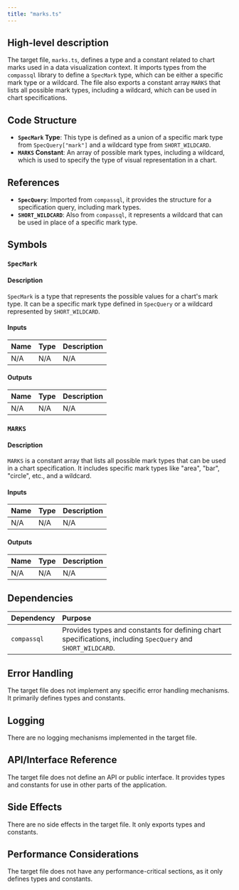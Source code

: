 ```yaml
---
title: "marks.ts"
---
```


## High-level description

The target file, `marks.ts`, defines a type and a constant related to chart marks used in a data visualization context. It imports types from the `compassql` library to define a `SpecMark` type, which can be either a specific mark type or a wildcard. The file also exports a constant array `MARKS` that lists all possible mark types, including a wildcard, which can be used in chart specifications.

## Code Structure

- **`SpecMark` Type**: This type is defined as a union of a specific mark type from `SpecQuery["mark"]` and a wildcard type from `SHORT_WILDCARD`.
- **`MARKS` Constant**: An array of possible mark types, including a wildcard, which is used to specify the type of visual representation in a chart.

## References

- **`SpecQuery`**: Imported from `compassql`, it provides the structure for a specification query, including mark types.
- **`SHORT_WILDCARD`**: Also from `compassql`, it represents a wildcard that can be used in place of a specific mark type.

## Symbols

### `SpecMark`
#### Description
`SpecMark` is a type that represents the possible values for a chart's mark type. It can be a specific mark type defined in `SpecQuery` or a wildcard represented by `SHORT_WILDCARD`.

#### Inputs
| Name | Type | Description |
|:-----|:-----|:------------|
| N/A  | N/A  | N/A         |

#### Outputs
| Name | Type | Description |
|:-----|:-----|:------------|
| N/A  | N/A  | N/A         |

### `MARKS`
#### Description
`MARKS` is a constant array that lists all possible mark types that can be used in a chart specification. It includes specific mark types like "area", "bar", "circle", etc., and a wildcard.

#### Inputs
| Name | Type | Description |
|:-----|:-----|:------------|
| N/A  | N/A  | N/A         |

#### Outputs
| Name | Type | Description |
|:-----|:-----|:------------|
| N/A  | N/A  | N/A         |

## Dependencies

| Dependency | Purpose |
|:-----------|:--------|
| `compassql` | Provides types and constants for defining chart specifications, including `SpecQuery` and `SHORT_WILDCARD`. |

## Error Handling

The target file does not implement any specific error handling mechanisms. It primarily defines types and constants.

## Logging

There are no logging mechanisms implemented in the target file.

## API/Interface Reference

The target file does not define an API or public interface. It provides types and constants for use in other parts of the application.

## Side Effects

There are no side effects in the target file. It only exports types and constants.

## Performance Considerations

The target file does not have any performance-critical sections, as it only defines types and constants.